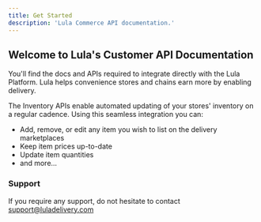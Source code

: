 ```yaml
---
title: Get Started
description: 'Lula Commerce API documentation.'
---
```


## Welcome to Lula's Customer API Documentation
You'll find the docs and APIs required to integrate directly with the Lula Platform. Lula helps convenience stores and chains earn more by enabling delivery. 

The Inventory APIs enable automated updating of your stores' inventory on a regular cadence. Using this seamless integration you can:
* Add, remove, or edit any item you wish to list on the delivery marketplaces
* Keep item prices up-to-date
* Update item quantities
* and more...

### Support
If you require any support, do not hesitate to contact support@luladelivery.com
